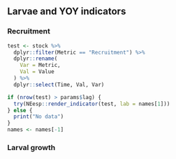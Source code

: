 ## Larvae and YOY indicators

### Recruitment
```r
test <- stock %>%
  dplyr::filter(Metric == "Recruitment") %>%
  dplyr::rename(
    Var = Metric,
    Val = Value
  ) %>%
  dplyr::select(Time, Val, Var)

if (nrow(test) > params$lag) {
  try(NEesp::render_indicator(test, lab = names[1]))
} else {
  print("No data")
}
names <- names[-1]
```

### Larval growth

